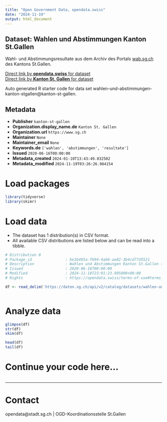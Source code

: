 ```yaml
---
title: "Open Government Data, opendata.swiss"
date: "2024-11-19"
output: html_document
---
```


## Dataset: Wahlen und Abstimmungen Kanton St.Gallen

Wahl- und Abstimmungsresultate aus dem Archiv des Portals [wab.sg.ch](https://wab.sg.ch/) des Kantons St.Gallen.

[Direct link by **opendata.swiss** for dataset](https://opendata.swiss/de/dataset/wahlen-und-abstimmungen-kanton-st-gallen1)<br>
[Direct link by **Kanton St. Gallen** for dataset](https://daten.sg.ch/explore/dataset/wahlen-und-abstimmungen-kanton-stgallen/)

Auto generated R starter code for data set wahlen-und-abstimmungen-kanton-stgallen@kanton-st-gallen.

## Metadata

- **Publisher** `kanton-st-gallen`
- **Organization.display_name.de** `Kanton St. Gallen`
- **Organization.url** `https://www.sg.ch`
- **Maintainer** `None`
- **Maintainer_email** `None`
- **Keywords.de** `['wahlen', 'abstimmungen', 'resultate']`
- **Issued** `2020-06-16T00:00:00`
- **Metadata_created** `2024-01-10T13:43:49.032502`
- **Metadata_modified** `2024-11-19T03:26:26.984154`


# Load packages

```r

library(tidyverse)
library(skimr)

```

# Load data

-   The dataset has 1 distribution(s) in CSV format.
-   All available CSV distributions are listed below and can be read into a tibble.

```r

# Distribution 0
# Package_id               : be1b495a-fb94-4ab6-ae82-3b4cd77d5521
# Description              : Wahlen und Abstimmungen Kanton St.Gallen (csv)
# Issued                   : 2020-06-16T00:00:00
# Modified                 : 2024-11-18T23:01:23.905000+00:00
# Rights                   : https://opendata.swiss/terms-of-use#terms_by

df <- read_delim('https://daten.sg.ch/api/v2/catalog/datasets/wahlen-und-abstimmungen-kanton-stgallen/exports/csv?use_labels=true')



```

# Analyze data

```r

glimpse(df)
str(df)
skim(df)

head(df)
tail(df)

```

# Continue your code here...

```r

```

------------------------------------------------------------------------

# Contact

opendata@stadt.sg.ch | OGD-Koordinationsstelle St.Gallen
